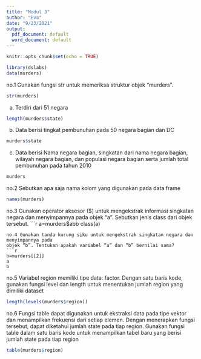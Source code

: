 ```yaml
---
title: "Modul 3"
author: "Eva"
date: "9/23/2021"
output:
  pdf_document: default
  word_document: default
---
```


```r
knitr::opts_chunk$set(echo = TRUE)
```

```r
library(dslabs)
data(murders)
```
no.1 Gunakan fungsi str untuk memeriksa struktur objek “murders”. 

```r
str(murders) 
```
a. Terdiri dari 51 negara
```r
length(murders$state) 
```
b. Data berisi tingkat pembunuhan pada 50 negara bagian dan DC
```r
murders$state
```
c. Data berisi Nama negara bagian, singkatan dari nama negara bagian, wilayah
negara bagian, dan populasi negara bagian serta jumlah total pembunuhan pada
tahun 2010
```r
murders
```
no.2 Sebutkan apa saja nama kolom yang digunakan pada data frame
```r
names(murders)
```
no.3 Gunakan operator aksesor ($) untuk mengekstrak informasi singkatan negara dan
menyimpannya pada objek “a”. Sebutkan jenis class dari objek tersebut.
```r
a=murders$abb
class(a)
```
no.4 Gunakan tanda kurung siku untuk mengekstrak singkatan negara dan menyimpannya pada
objek “b”. Tentukan apakah variabel “a” dan “b” bernilai sama?
```r
b=murders[[2]]
a
b
```
no.5 Variabel region memiliki tipe data: factor. Dengan satu baris kode, gunakan fungsi level dan
length untuk menentukan jumlah region yang dimiliki dataset
```r
length(levels(murders$region))
```
no.6 Fungsi table dapat digunakan untuk ekstraksi data pada tipe vektor dan menampilkan
frekuensi dari setiap elemen. Dengan menerapkan fungsi tersebut, dapat diketahui jumlah
state pada tiap region. Gunakan fungsi table dalam satu baris kode untuk menampilkan
tabel baru yang berisi jumlah state pada tiap region
```r
table(murders$region)
```



